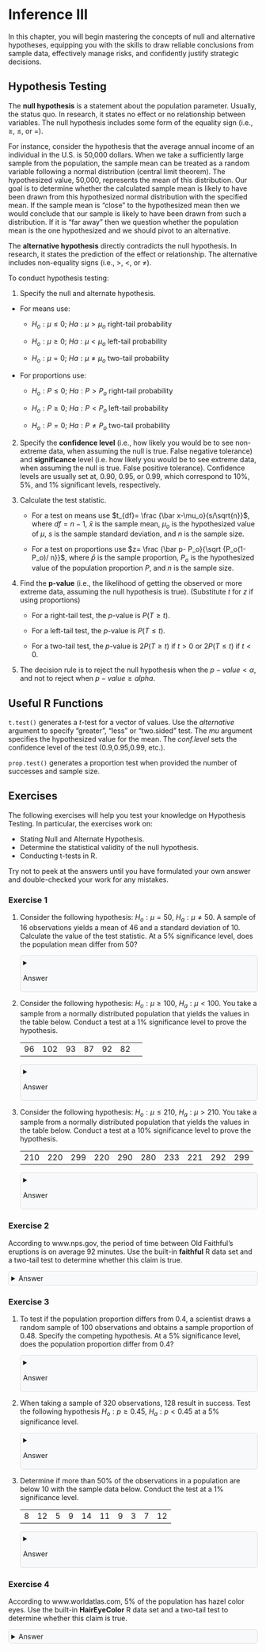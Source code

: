 ```{=html}
<style>
details {
  background-color: #F8F9FA;
  padding: 5px;
  border: 1px solid #ddd; /* Light border */
  border-radius: 5px; /* Rounded corners */
  margin: 10px 0; /* Spacing */
}

details summary {
  cursor: pointer; /* Pointer cursor for interactivity */
}
</style>
```

# Inference III

In this chapter, you will begin mastering the concepts of null and alternative hypotheses, equipping you with the skills to draw reliable conclusions from sample data, effectively manage risks, and confidently justify strategic decisions.

## Hypothesis Testing

The **null hypothesis** is a statement about the population parameter. Usually, the status quo. In research, it states no effect or no relationship between variables. The null hypothesis includes some form of the equality sign (i.e., $\geq$, $\leq$, or $=$).

For instance, consider the hypothesis that the average annual income of an individual in the U.S. is 50,000 dollars. When we take a sufficiently large sample from the population, the sample mean can be treated as a random variable following a normal distribution (central limit theorem). The hypothesized value, 50,000, represents the mean of this distribution. Our goal is to determine whether the calculated sample mean is likely to have been drawn from this hypothesized normal distribution with the specified mean. If the sample mean is "close" to the hypothesized mean then we would conclude that our sample is likely to have been drawn from such a distribution. If it is "far away" then we question whether the population mean is the one hypothesized and we should pivot to an alternative.

The **alternative hypothesis** directly contradicts the null hypothesis. In research, it states the prediction of the effect or relationship. The alternative includes non-equality signs (i.e., $>$, $<$, or $\ne$).

To conduct hypothesis testing:

1.  Specify the null and alternate hypothesis.

-   For means use:

    -   $H_o: \mu \leq 0$; $Ha: \mu > \mu_o$ right-tail probability

    -   $H_o: \mu \geq 0$; $Ha: \mu < \mu_o$ left-tail probability

    -   $H_o: \mu = 0$; $Ha: \mu \ne \mu_o$ two-tail probability

-   For proportions use:

    -   $H_o: P \leq 0$; $Ha: P > P_o$ right-tail probability

    -   $H_o: P \geq 0$; $Ha: P < P_o$ left-tail probability

    -   $H_o: P = 0$; $Ha: P \ne P_o$ two-tail probability

2.  Specify the **confidence level** (i.e., how likely you would be to see non-extreme data, when assuming the null is true. False negative tolerance) and **significance** level (i.e. how likely you would be to see extreme data, when assuming the null is true. False positive tolerance). Confidence levels are usually set at, $0.90$, $0.95$, or $0.99$, which correspond to $10$%, $5$%, and $1$% significant levels, respectively.

3.  Calculate the test statistic.

    -   For a test on means use $t_{df}= \frac {\bar x-\mu_o}{s/\sqrt{n}}$, where $df=n-1$, $\bar x$ is the sample mean, $\mu_o$ is the hypothesized value of $\mu$, $s$ is the sample standard deviation, and $n$ is the sample size.

    -   For a test on proportions use $z= \frac {\bar p- P_o}{\sqrt {P_o(1-P_o)/ n}}$, where $\bar p$ is the sample proportion, $P_o$ is the hypothesized value of the population proportion $P$, and $n$ is the sample size.

4.  Find the **p-value** (i.e., the likelihood of getting the observed or more extreme data, assuming the null hypothesis is true). (Substitute $t$ for $z$ if using proportions)

    -   For a right-tail test, the $p$-value is $P(T\geq t)$.

    -   For a left-tail test, the $p$-value is $P(T\leq t)$.

    -   For a two-tail test, the $p$-value is $2P(T\geq t)$ if $t>0$ or $2P(T\leq t)$ if $t<0$.

5.  The decision rule is to reject the null hypothesis when the $p-value<\alpha$, and not to reject when $p-value \geq alpha$.

## Useful R Functions

`t.test()` generates a $t$-test for a vector of values. Use the *alternative* argument to specify "greater", "less" or "two.sided" test. The *mu* argument specifies the hypothesized value for the mean. The *conf.level* sets the confidence level of the test (0.9,0.95,0.99, etc.).

`prop.test()` generates a proportion test when provided the number of successes and sample size.

## Exercises

The following exercises will help you test your knowledge on Hypothesis Testing. In particular, the exercises work on:

-   Stating Null and Alternate Hypothesis.
-   Determine the statistical validity of the null hypothesis.
-   Conducting t-tests in R.

Try not to peek at the answers until you have formulated your own answer and double-checked your work for any mistakes.

### Exercise 1 {.unnumbered}

1.  Consider the following hypothesis: $H_{o}: \mu=50$, $H_{a}: \mu \neq 50$. A sample of $16$ observations yields a mean of $46$ and a standard deviation of $10$. Calculate the value of the test statistic. At a $5$% significance level, does the population mean differ from $50$?

    <details>

    <summary>Answer</summary>

    *The sample statistic is -1.6. The null hypothesis can't be rejected at a 5% significance level since the p-value is 13.04%. We conclude that the population mean is not statistically different from 50.*

    *In R we can calculate the t-statistic.*

    ```r
    muEx1 <- 50
    sigmaEx1 <- 10
    n <- 16

    (teststat <- (46 - muEx1) / (sigmaEx1 / sqrt(n)))
    (tcrit <- qt(0.025, n - 1))
    ```

    *Since the t-statistic is greater than the critical value of -2.13, we can't reject the null. We can also estimate the p-value to confirm this finding. Recall that the P-value is the likelihood of obtaining a sample mean at least as extreme as the one derived from the given sample.*

    ```r
    2 * pt(teststat, n - 1)
    ```

    </details>

2.  Consider the following hypothesis: $H_{o}: \mu \geq 100$, $H_{a}: \mu < 100$. You take a sample from a normally distributed population that yields the values in the table below. Conduct a test at a $1$% significance level to prove the hypothesis.

    |     |     |     |     |     |     |     |
    |-----|-----|-----|-----|-----|-----|-----|
    | 96  | 102 | 93  | 87  | 92  | 82  |     |

    <details>

    <summary>Answer</summary>

    *The null hypothesis that (H\_{o}:* \mu \geq 100) can't be rejected since the p-value of 1.9% is greater than the 1% significance level.

    *Let's start by creating an object to store the values of our sample.*

    ```r
    sample2 <- c(96, 102, 93, 87, 92, 82)
    ```

    *Now we can construct the t-stat and calculate the critical value.*

    ```r
    mean2 <- mean(sample2)
    standard2 <- sd(sample2)
    n2 <- length(sample2)
    (tstat2 <- (mean2 - 100) / (standard2 / sqrt(n2)))
    ```

    *Lastly, we can calculate the p-value.*

    ```r
    pt(tstat2, n2 - 1)
    ```

    *We can also verify our result using the `t.test()` function in R.*

    ```r
    t.test(sample2, alternative = "less", mu = 100, conf.level = 0.99)
    ```

    </details>

3.  Consider the following hypothesis: $H_{o}: \mu \leq 210$, $H_{a}: \mu > 210$. You take a sample from a normally distributed population that yields the values in the table below. Conduct a test at a $10$% significance level to prove the hypothesis.

    |     |     |     |     |     |     |     |     |     |     |
    |-----|-----|-----|-----|-----|-----|-----|-----|-----|-----|
    | 210 | 220 | 299 | 220 | 290 | 280 | 233 | 221 | 292 | 299 |

    <details>

    <summary>Answer</summary>

    *The null hypothesis that (H\_{o}:* \mu \leq 210) can be rejected since the p-value of 0.2% is less than the 10% significance level.

    *Let's create the object in R with the data.*

    ```r
    sample3 <- c(210, 220, 299, 220, 290, 280, 233, 221, 292, 299)
    ```

    *Using the `t.test()` function we find:*

    ```r
    t.test(sample3, alternative = "greater", mu = 210, conf.level = 0.9)
    ```

    </details>

### Exercise 2 {.unnumbered}

According to www.nps.gov, the period of time between Old Faithful's eruptions is on average $92$ minutes. Use the built-in **faithful** R data set and a two-tail test to determine whether this claim is true.

<details>

<summary>Answer</summary>

*The claim that the duration between eruptions is 92 minutes can be rejected at a 10%, 5%, and 1% significance level.*

*Once more calculate the t-test in R with the `t.test()` function.*

```r
t.test(faithful$waiting, alternative = "two.sided", mu = 92, conf.level = 0.99)
```

</details>

### Exercise 3 {.unnumbered}

1.  To test if the population proportion differs from $0.4$, a scientist draws a random sample of $100$ observations and obtains a sample proportion of $0.48$. Specify the competing hypothesis. At a $5$% significance level, does the population proportion differ from $0.4$?

    <details>

    <summary>Answer</summary>

    *The competing hypotheses are (H\_{o}: p = 0.4), (H\_{a}: p* \neq 0.4). At a 5% significance level, we can't reject the null hypothesis since the p-value of the test statistic (0.102) is greater than the significance level (0.05). We conclude that the population proportion is not significantly different from 0.4.

    *In R we can calculate the test statistic (*\frac{\bar{p} - p_{o}}{\sqrt{p_{o}(1 - p_{o})/n}}).

    ```r
    (pstat <- (0.48 - 0.4) / sqrt(0.4 * (1 - 0.4) / 100))
    ```

    *Now we can use the `pnorm()` function in R to get the p-value. Since it is a two-tailed test, we multiply the probability by 2.*

    ```r
    2 * pnorm(pstat, lower.tail = FALSE)
    ```

    </details>

2.  When taking a sample of $320$ observations, $128$ result in success. Test the following hypothesis $H_{o}: p \geq 0.45$, $H_{a}: p < 0.45$ at a $5$% significance level.

    <details>

    <summary>Answer</summary>

    *From the sample, 40% are labeled as success. Testing the hypothesis reveals that we can reject the null at a 5% significance level. We conclude that the population proportion is less than 0.45.*

    *We once again create the test statistic in R.*

    ```r
    (pstat2 <- (0.4 - 0.45) / sqrt(0.45 * (1 - 0.45) / 320))
    ```

    *With the statistic, we can now find the p-value:*

    ```r
    pnorm(pstat2, lower.tail = TRUE)
    ```

    </details>

3.  Determine if more than $50$% of the observations in a population are below $10$ with the sample data below. Conduct the test at a $1$% significance level.

    |     |     |     |     |     |     |     |     |     |     |
    |-----|-----|-----|-----|-----|-----|-----|-----|-----|-----|
    | 8   | 12  | 5   | 9   | 14  | 11  | 9   | 3   | 7   | 12  |

    <details>

    <summary>Answer</summary>

    *The competing hypotheses are (H\_{o}: p* \leq 0.5), (H\_{a}: p \> 0.5). At a 1% significance level, we can't reject the null hypothesis since the p-value of the test statistic (0.26) is greater than the significance level (0.01). We conclude that more than 50% of the observations in the population are below 10.

    *Let's create an object to store the values.*

    ```r
    values <- c(8, 12, 5, 9, 14, 11, 9, 3, 7, 12)
    ```

    *Now, let's count how many values are below 10 and calculate the proportion.*

    ```r
    sum(values < 10) / length(values)
    ```

    *Lastly, we find the test-statistic and p-value:*

    ```r
    pstat3 <- (0.6 - 0.5) / sqrt(0.5 * (1 - 0.5) / 10)
    pnorm(pstat3, lower.tail = FALSE)
    ```

    *We can also use the `prop.test()` function in R to confirm our result.*

    ```r
    prop.test(6, 10, p = 0.5, alternative = "greater", conf.level = 0.99, correct = FALSE)
    ```

    </details>

### Exercise 4 {.unnumbered}

According to www.worldatlas.com, $5$% of the population has hazel color eyes. Use the built-in **HairEyeColor** R data set and a two-tail test to determine whether this claim is true.

<details>

<summary>Answer</summary>

*We reject the null hypothesis that 5% of the population has hazel eyes with our sample.*

*The number of people with hazel eyes is calculated as:*

```r
(s <- sum(HairEyeColor[, 3, 1] + HairEyeColor[, 3, 2]))
```

*The total number of people in the survey is given by:*

```r
(t <- sum(HairEyeColor))
```

*We can use the `prop.test()` function once more:*

```r
prop.test(93, 592, p = 0.05, alternative = "two.sided", conf.level = 0.95, correct = FALSE)
```

</details>

